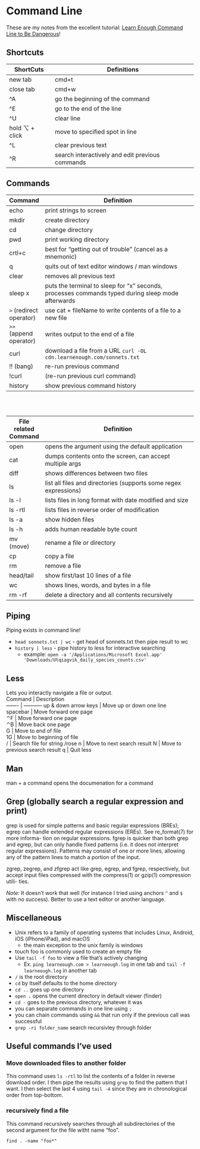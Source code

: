 # Command Line
These are my notes from the excellent tutorial: <a href='https://www.learnenough.com/command-line-tutorial#fig-tech_support_cheat_sheet'>Learn Enough Command Line to Be Dangerous</a>!

## Shortcuts 
ShortCuts | Definitions
------------ | ----------------------------------------
new tab | cmd+t
close tab | cmd+w
^A | go the beginning of the command 
^E | go to the end of the line 
^U | clear line 
hold ⌥ + click | move to specified spot in line 
^L | clear previous text
^R | search interactively and edit previous commands

## Commands 
Command | Definition
------- | ----------------------------------------------------------------------
echo | print strings to screen
mkdir | create directory 
cd | change directory 
pwd | print working directory 
crtl+c | best for “getting out of trouble” (cancel as a mnemonic) 
q | quits out of text editor windows / man windows 
clear| removes all previous text 
sleep x | puts the terminal to sleep for “x” seconds, processes commands typed during sleep mode afterwards
`>` (redirect operator) | use cat + fileName to write contents of a file to a new file | writes output to a file
`>>` (append operator) | writes output to the end of a file 
curl| download a file from a URL `curl -OL cdn.learnenough.com/sonnets.txt`
!! (bang)| re-run previous command 
!curl | (re-run previous curl command)
history | show previous command history 
<br>
<br>

File related Command | Definition
------- | ----------------------------------------------------------------------
open | opens the argument using the default application 
cat | dumps contents onto the screen, can accept multiple args
diff | shows differences between two files 
ls | list all files and directories (supports some regex expressions)
ls -l | lists files in long format with date modified and size 
ls -rtl | lists files in reverse order of modification 
ls -a | show hidden files 
ls -h | adds human readable byte count
mv (move)| rename a file or directory 
cp | copy a file
rm | remove a file 
head/tail| show first/last 10 lines of a file
wc | shows lines, words, and bytes in a file
rm -rf | delete a directory and all contents recursively 

## Piping
Piping exists in command line!   

+ `head sonnets.txt | wc` - get head of sonnets.txt then pipe result to wc
+ `history | less` - pipe history to less for interactive searching 
    + example: `open -a '/Applications/Microsoft Excel.app' 'Downloads/Utqiagvik_daily_species_counts.csv'`

## Less 
Lets you interactly navigate a file or output.   
Command	| Description	
------- | -----------
up & down arrow keys |	Move up or down one line	
spacebar |	Move forward one page	
⌃F |	Move forward one page	
⌃B |	Move back one page	
G	| Move to end of file	
1G |	Move to beginning of file	
/<string> |	Search file for string	/rose
n	| Move to next search result
N	| Move to previous search result
q	| Quit less

## Man
man + a command opens the documenation for a command 


## Grep (globally search a regular expression and print)
grep is used for simple patterns and basic regular expressions (BREs); egrep can
handle extended regular expressions (EREs).  See re_format(7) for more informa-
tion on regular expressions.  fgrep is quicker than both grep and egrep, but can
only handle fixed patterns (i.e. it does not interpret regular expressions).
Patterns may consist of one or more lines, allowing any of the pattern lines to
match a portion of the input.

zgrep, zegrep, and zfgrep act like grep, egrep, and fgrep, respectively, but
accept input files compressed with the compress(1) or gzip(1) compression utili-
ties.

*Note:* It doesn't work that well (for instance I tried using anchors `^` and `$` with no success).  Better to use a text editor or another language.


## Miscellaneous 
  
+ Unix refers to a family of operating systems that includes Linux, Android, iOS (iPhone/iPad), and macOS
    + the main exception to the unix family is windows
+ touch foo is commonly used to create an empty file 
+ Use `tail -f foo` to view a file that's actively changing 
    + Ex. `ping learneough.com > learneough.log` in one tab and `tail -f learneough.log` in another tab 
+ `/` is the root directory 
+ `cd` by itself defaults to the home directory 
+ `cd ..` goes up one directory 
+ `open .` opens the current directory in default viewer (finder)
+ `cd -` goes to the previous directory, whatever it was
+ you can separate commands in one line using `;`
+ you can chain commands using `&&` that run only if the previous call was successful
+ `grep -ri folder_name` search recursivley through folder 

## Useful commands I've used

### Move downloaded files to another folder 
This command uses `ls -rtl` to list the contents of a folder in reverse download order.  I then pipe the results using `grep` to find the pattern that I want.  I then select the last 4 using `tail -4` since they are in chronological order from top-bottom.  

### recursively find a file 
This command recursively searches through all subdirectories of the second argument for the file witht name "foo".
```
find . -name "foo*"
```